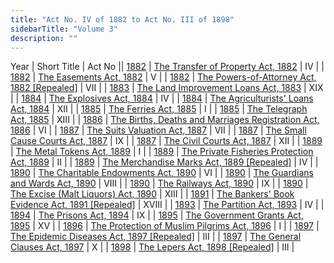 ```yaml
---
title: "Act No. IV of 1882 to Act No. III of 1898"
sidebarTitle: "Volume 3"
description: ""
---
```


Year | Short Title | Act No || [1882](/act-48.html) | [The Transfer of Property Act, 1882](/act-48.html) | IV |
| [1882](/act-49.html) | [The Easements Act, 1882](/act-49.html) | V |
| [1882](/act-50.html) | [The Powers-of-Attorney Act, 1882 [Repealed]](/act-50.html) | VII |
| [1883](/act-51.html) | [The Land Improvement Loans Act, 1883](/act-51.html) | XIX |
| [1884](/act-52.html) | [The Explosives Act, 1884](/act-52.html) | IV |
| [1884](/act-53.html) | [The Agriculturists' Loans Act, 1884](/act-53.html) | XII |
| [1885](/act-54.html) | [The Ferries Act, 1885](/act-54.html) | I |
| [1885](/act-55.html) | [The Telegraph Act, 1885](/act-55.html) | XIII |
| [1886](/act-56.html) | [The Births, Deaths and Marriages Registration Act, 1886](/act-56.html) | VI |
| [1887](/act-57.html) | [The Suits Valuation Act, 1887](/act-57.html) | VII |
| [1887](/act-58.html) | [The Small Cause Courts Act, 1887](/act-58.html) | IX |
| [1887](/act-59.html) | [The Civil Courts Act, 1887](/act-59.html) | XII |
| [1889](/act-60.html) | [The Metal Tokens Act, 1889](/act-60.html) | I |
| [1889](/act-61.html) | [The Private Fisheries Protection Act, 1889](/act-61.html) | II |
| [1889](/act-62.html) | [The Merchandise Marks Act, 1889 [Repealed]](/act-62.html) | IV |
| [1890](/act-63.html) | [The Charitable Endowments Act, 1890](/act-63.html) | VI |
| [1890](/act-64.html) | [The Guardians and Wards Act, 1890](/act-64.html) | VIII |
| [1890](/act-65.html) | [The Railways Act, 1890](/act-65.html) | IX |
| [1890](/act-66.html) | [The Excise (Malt Liquors) Act, 1890](/act-66.html) | XIII |
| [1891](/act-67.html) | [The Bankers' Book Evidence Act, 1891 [Repealed]](/act-67.html) | XVIII |
| [1893](/act-68.html) | [The Partition Act, 1893](/act-68.html) | IV |
| [1894](/act-69.html) | [The Prisons Act, 1894](/act-69.html) | IX |
| [1895](/act-70.html) | [The Government Grants Act, 1895](/act-70.html) | XV |
| [1896](/act-71.html) | [The Protection of Muslim Pilgrims Act, 1896](/act-71.html) | I |
| [1897](/act-72.html) | [The Epidemic Diseases Act, 1897 [Repealed]](/act-72.html) | III |
| [1897](/act-73.html) | [The General Clauses Act, 1897](/act-73.html) | X |
| [1898](/act-74.html) | [The Lepers Act, 1898 [Repealed]](/act-74.html) | III |
